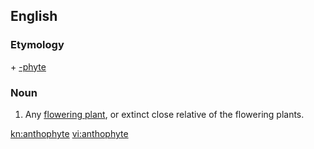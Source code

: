 ==English==

===Etymology===
{{etyl|grc}} {{term|ἄνθος||flower|lang=grc}} + [[-phyte]]

===Noun===
{{en-noun}}

# Any [[flowering plant]], or extinct close relative of the flowering plants.

[[kn:anthophyte]]
[[vi:anthophyte]]